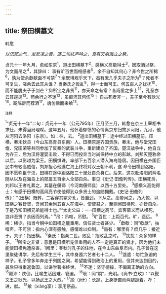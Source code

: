 ```yaml
---
---
---
```

title: 祭田横墓文
---



韩愈

*以沉郁之气，发悲凉之音。逐二句抗声吟之，真有天崩海立之势。*

贞元十一年九月，愈如东京<sup>1</sup>，道出田横墓下<sup>2</sup>，感横义高能得士<sup>3</sup>，因取酒以祭，为文而吊之<sup>4</sup>，其辞曰：
事有旷百世而相感者<sup>5</sup>，余不自知其何心？非今世之所稀<sup>6</sup>，孰为使余歔欷面不可禁<sup>7</sup>？余既博观乎天下，曷有庶几乎夫子之所为<sup>8</sup>？死者不可复生，嗟余去此其从谁？
当秦氏之败乱<sup>9</sup>，得一士而可王。何五百人之扰扰<sup>10</sup>，而不能脱夫子于剑芒？抑所宝之非贤<sup>11</sup>，亦天命之有常？昔阙里之多士<sup>12</sup>，孔圣亦云其遑遑<sup>13</sup>。苟余行之不迷<sup>13</sup>，虽颠沛其何伤<sup>15</sup>！
自古死者非一，夫子至今有耿光<sup>16</sup>。跽陈辞而荐酒<sup>17</sup>，魂仿佛而来飨<sup>13</sup>。

<sup>注释</sup>

<sup>1</sup>“贞元十一年”二句：贞元十一年（公元795年）正月至三月，韩愈在京三上宰相书求仕，未得当局理睬。这年五月，他怀着郁愤的心情离京东归故乡河阳，九月，他从河阳去洛阳（东京）。如：往，去。
<sup>2</sup>道出田横墓下：途中经过田横墓前。田横，秦末狄县（今山东高青县东南）人。田横原是齐国贵族，秦末，他与堂兄田儋、兄田荣等共同参加了反秦的武装斗争，重新建立了齐国。楚汉战争中，他自立为齐王，后为汉将灌婴击败，不得已而投奔当时尚保持中立的彭越。刘邦灭楚称帝以后，以彭越为梁王。田横惧诛，率部下五百余人潜入海岛隐居。因田横在齐国臣民中有较高威信，刘邦担心他逃亡海上终将对汉王朝不利，遂
命令田横到洛阳。因不愿称臣于汉，田横在途中距洛阳三十里处自杀身亡。后来，这次赴洛阳的两名随从以及在海岛上的部属五百余人全部自杀。事见《史记·田儋列传》。田横死后，刘邦以王者礼葬之，其墓在偃师（今河南偃师县）以西十五里处。
<sup>3</sup>感横义高能得士：有感于田横的高风亮节使他得到众多贤士的追随拥戴。《史记·田儋列传》：“（田横）既葬，二客穿其冢旁孔，皆自刭，下从之。高帝闻之，乃大惊，以田横之客皆贤，吾闻其余尚五百人在海中，使使召之，至则闻田横死，亦皆自杀。于是乃知田横兄弟能得士也。”“太史公曰：······田横之高节，宾客慕义而从横死，岂非至贤？余因而列焉。”
<sup>4</sup>吊：吊唁，吊慰。
<sup>5</sup>旷百世：上距百代。旷，遥远。
<sup>6</sup>稀：稀少。指当今朝中如田横之能重用、信任贤士者甚少。
<sup>7</sup>歔欷：同“欷歔”，抽噎声。不可禁：指内心深有感触，感情难以抑制。
<sup>8</sup>曷有：哪里有？庶几乎：接近于。夫子：指田横。
<sup>9</sup>秦氏：指秦二世。败乱：指败乱之时。
<sup>10</sup>扰扰：众多的样子。
<sup>11</sup>所宝之非贤：意思是田横所宠信重用的人不一定是真正的贤才，因为他们未能使田横免遭杀害。1阙里：春秋时孔子的住地，在今山东曲阜市内。孔子曾在这里聚徒讲学，先后有学生三千，其中身遁六艺者七十二人。
<sup>13</sup>遑遣：匆忙急迫的样子。孔子曾多年奔走于列国之间，希望能得到政治上的重用，但并未达到目的，最后只得重返鲁国，以讲学著书终世。
<sup>14</sup>不迷：坚守德操，不偏离正确的方向。
<sup>15</sup>颠沛：跌倒，比喻生活困难、窘迫。
<sup>16</sup>耿：同“炯”，光明。《尚书·立玫》：“以觐文王之耿光，以扬武王之大烈。”
<sup>17</sup>跽（jì计）：长跪，上身挺直而两腿跪着。荐：进，献。
<sup>18</sup>飨（xiǎng享）：享用祭品。